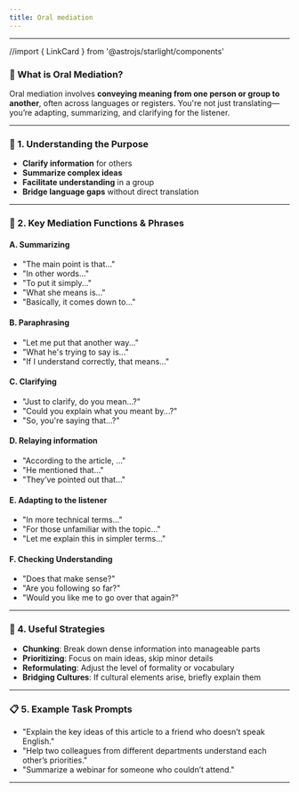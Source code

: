 ```yaml
---
title: Oral mediation
---
```



---

//import { LinkCard } from '@astrojs/starlight/components'

### 🎯 What is Oral Mediation?

Oral mediation involves **conveying meaning from one person or group to another**, often across languages or registers. You're not just translating—you’re adapting, summarizing, and clarifying for the listener.

---

### 🧠 1. **Understanding the Purpose**

-   **Clarify information** for others
-   **Summarize complex ideas**
-   **Facilitate understanding** in a group
-   **Bridge language gaps** without direct translation

---

### 🧩 2. **Key Mediation Functions & Phrases**

#### A. **Summarizing**

-   "The main point is that..."
-   "In other words..."
-   "To put it simply..."
-   "What she means is..."
-   "Basically, it comes down to..."

#### B. **Paraphrasing**

-   "Let me put that another way..."
-   "What he's trying to say is..."
-   "If I understand correctly, that means..."

#### C. **Clarifying**

-   "Just to clarify, do you mean...?"
-   "Could you explain what you meant by...?"
-   "So, you're saying that...?"

#### D. **Relaying information**

-   "According to the article, ..."
-   "He mentioned that..."
-   "They’ve pointed out that..."

#### E. **Adapting to the listener**

-   "In more technical terms..."
-   "For those unfamiliar with the topic..."
-   "Let me explain this in simpler terms..."

#### F. **Checking Understanding**

-   "Does that make sense?"
-   "Are you following so far?"
-   "Would you like me to go over that again?"

---

### 🔧 4. **Useful Strategies**

-   **Chunking**: Break down dense information into manageable parts
-   **Prioritizing**: Focus on main ideas, skip minor details
-   **Reformulating**: Adjust the level of formality or vocabulary
-   **Bridging Cultures**: If cultural elements arise, briefly explain them

---

### 📋 5. **Example Task Prompts**

-   "Explain the key ideas of this article to a friend who doesn’t speak English."
-   "Help two colleagues from different departments understand each other’s priorities."
-   "Summarize a webinar for someone who couldn’t attend."

---
